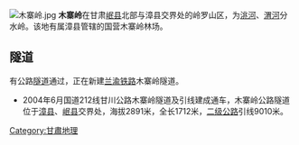[[File:木寨岭.jpg|thumb]]
'''木寨岭'''在甘肃[[岷县|岷县]]北部与漳县交界处的岭罗山区，为[[洮河|洮河]]、[[渭河|渭河]]分水岭。该地有属漳县管辖的国营木寨岭林场。
==隧道==
有公路[[隧道|隧道]]通过，正在新建[[兰渝铁路|兰渝铁路]]木寨岭隧道。
* 2004年6月国道212线甘川公路木寨岭隧道及引线建成通车，木寨岭公路隧道位于[[漳县|漳县]]、[[岷县|岷县]]交界处，海拔2891米，全长1712米，[[二级公路|二级公路]]引线9010米。

[[Category:甘肅地理|Category:甘肅地理]]